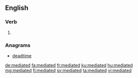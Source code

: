 ==English==

===Verb===
{{head|en|verb form}}

# {{en-past of|mediate}}

===Anagrams===
* [[deadtime#English|deadtime]]

[[de:mediated]]
[[fa:mediated]]
[[fr:mediated]]
[[ku:mediated]]
[[hu:mediated]]
[[mg:mediated]]
[[fi:mediated]]
[[sv:mediated]]
[[ta:mediated]]
[[vi:mediated]]